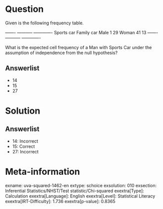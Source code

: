 Question
========

Given is the following frequency table.

  ------- ----------- ------------- Sports car Family car Male 1 29 Woman 41 13 ------- ----------- -------------

What is the expected cell frequency of a Man with Sports Car under the assumption of independence from the null hypothesis?

Answerlist
----------

* 14
* 15
* 27

Solution
========

Answerlist
----------

* 14: Incorrect
* 15: Correct
* 27: Incorrect

Meta-information
================
exname: uva-squared-1462-en
extype: schoice
exsolution: 010
exsection: Inferential Statistics/NHST/Test statistic/Chi-squared
exextra[Type]: Calculation
exextra[Language]: English
exextra[Level]: Statistical Literacy
exextra[IRT-Difficulty]: 1.736
exextra[p-value]: 0.8365
